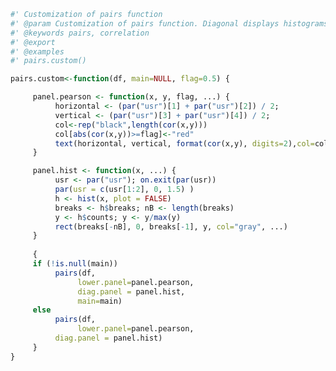 ```r

#' Customization of pairs function
#' @param Customization of pairs function. Diagonal displays histograms. Lower panel displays pearson's r, with values above 0.5 or other specified value flagged by coloring red. 
#' @keywords pairs, correlation
#' @export
#' @examples
#' pairs.custom()

pairs.custom<-function(df, main=NULL, flag=0.5) {

     panel.pearson <- function(x, y, flag, ...) {
          horizontal <- (par("usr")[1] + par("usr")[2]) / 2; 
          vertical <- (par("usr")[3] + par("usr")[4]) / 2; 
          col<-rep("black",length(cor(x,y)))
          col[abs(cor(x,y))>=flag]<-"red"
          text(horizontal, vertical, format(cor(x,y), digits=2),col=col)
     }

     panel.hist <- function(x, ...) {
          usr <- par("usr"); on.exit(par(usr))
          par(usr = c(usr[1:2], 0, 1.5) )
          h <- hist(x, plot = FALSE)
          breaks <- h$breaks; nB <- length(breaks)
          y <- h$counts; y <- y/max(y)
          rect(breaks[-nB], 0, breaks[-1], y, col="gray", ...)
     }
  
     {
     if (!is.null(main))
          pairs(df,
               lower.panel=panel.pearson,
               diag.panel = panel.hist,
               main=main) 
     else     
          pairs(df,
               lower.panel=panel.pearson,
          diag.panel = panel.hist)
     }
}


```



